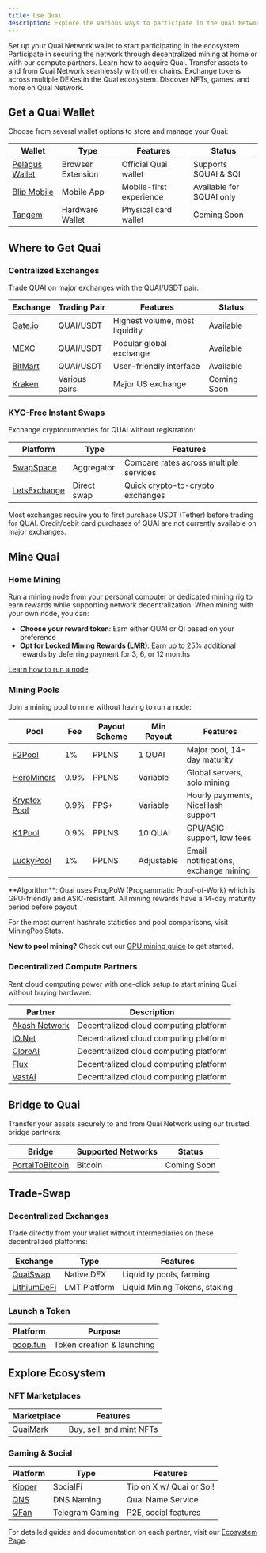 ```yaml
---
title: Use Quai
description: Explore the various ways to participate in the Quai Network ecosystem, from mining to DeFi and beyond.
---
```


<CardGroup cols={2}>
  <Card
    title="Get a Wallet"
    icon="wallet"
    href="#get-a-quai-wallet"
  >
    Set up your Quai Network wallet to start participating in the ecosystem.
  </Card>
    <Card
    title="Mine Quai"
    icon="pickaxe"
    href="#mine-quai"
  >
    Participate in securing the network through decentralized mining at home or with our compute partners.
  </Card>
</CardGroup>

<CardGroup cols={2}>
  <Card
    title="Get Quai"
    icon="coins"
    href="#where-to-get-quai"
  >
    Learn how to acquire Quai.
  </Card>
  <Card
    title="Bridge to Quai"
    icon="bridge"
    href="#bridge-to-quai"
  >
    Transfer assets to and from Quai Network seamlessly with other chains.
  </Card>
</CardGroup>

<CardGroup cols={2}>
  <Card
    title="Trade & Swap"
    icon="arrows-rotate"
    href="#trade-swap"
  >
    Exchange tokens across multiple DEXes in the Quai ecosystem.
  </Card>
  <Card
    title="Explore Ecosystem"
    icon="compass"
    href="#explore-ecosystem"
  >
    Discover NFTs, games, and more on Quai Network.
  </Card>
</CardGroup>

## Get a Quai Wallet

Choose from several wallet options to store and manage your Quai:

| Wallet | Type | Features | Status |
|--------|------|-----------|---------|
| [Pelagus Wallet](https://pelaguswallet.io) | Browser Extension | Official Quai wallet | Supports $QUAI & $QI |
| [Blip Mobile](https://blippay.me) | Mobile App | Mobile-first experience | Available for $QUAI only |
| [Tangem](https://tangem.com) | Hardware Wallet | Physical card wallet | Coming Soon |

## Where to Get Quai

### Centralized Exchanges

Trade QUAI on major exchanges with the QUAI/USDT pair:

| Exchange | Trading Pair | Features | Status |
|----------|--------------|----------|---------|
| [Gate.io](https://www.gate.io/trade/QUAI_USDT) | QUAI/USDT | Highest volume, most liquidity | Available |
| [MEXC](https://www.mexc.com/exchange/QUAI_USDT) | QUAI/USDT | Popular global exchange | Available |
| [BitMart](https://www.bitmart.com/trade/en-US?symbol=QUAI_USDT) | QUAI/USDT | User-friendly interface | Available |
| [Kraken](https://www.kraken.com) | Various pairs | Major US exchange | Coming Soon |

### KYC-Free Instant Swaps

Exchange cryptocurrencies for QUAI without registration:

| Platform | Type | Features |
|----------|------|-----------|
| [SwapSpace](https://swapspace.co) | Aggregator | Compare rates across multiple services |
| [LetsExchange](https://letsexchange.io) | Direct swap | Quick crypto-to-crypto exchanges |

<Note>
Most exchanges require you to first purchase USDT (Tether) before trading for QUAI. Credit/debit card purchases of QUAI are not currently available on major exchanges.
</Note>

## Mine Quai

### Home Mining
Run a mining node from your personal computer or dedicated mining rig to earn rewards while supporting network decentralization. When mining with your own node, you can:

- **Choose your reward token**: Earn either QUAI or QI based on your preference
- **Opt for Locked Mining Rewards (LMR)**: Earn up to 25% additional rewards by deferring payment for 3, 6, or 12 months

[Learn how to run a node](/guides/client/node).

### Mining Pools

Join a mining pool to mine without having to run a node:

| Pool | Fee | Payout Scheme | Min Payout | Features |
|------|-----|---------------|------------|----------|
| [F2Pool](https://f2pool.com) | 1% | PPLNS | 1 QUAI | Major pool, 14-day maturity |
| [HeroMiners](https://quai.herominers.com) | 0.9% | PPLNS | Variable | Global servers, solo mining |
| [Kryptex Pool](https://pool.kryptex.com/quai) | 0.9% | PPS+ | Variable | Hourly payments, NiceHash support |
| [K1Pool](https://k1pool.com/pool/quai) | 0.9% | PPLNS | 10 QUAI | GPU/ASIC support, low fees |
| [LuckyPool](https://quai.luckypool.io) | 1% | PPLNS | Adjustable | Email notifications, exchange mining |

<Note>
**Algorithm**: Quai uses ProgPoW (Programmatic Proof-of-Work) which is GPU-friendly and ASIC-resistant. All mining rewards have a 14-day maturity period before payout.

For the most current hashrate statistics and pool comparisons, visit [MiningPoolStats](https://miningpoolstats.stream/quai).

**New to pool mining?** Check out our [GPU mining guide](/guides/miner/pools-software) to get started.
</Note>

### Decentralized Compute Partners

Rent cloud computing power with one-click setup to start mining Quai without buying hardware:

| Partner | Description |
|---------|-------------|
| [Akash Network](https://akash.network) | Decentralized cloud computing platform |
| [IO.Net](https://io.net) | Decentralized cloud computing platform |
| [CloreAI](https://clore.ai) | Decentralized cloud computing platform |
| [Flux](https://runonflux.io) | Decentralized cloud computing platform |
| [VastAI](https://vast.ai) | Decentralized cloud computing platform |

## Bridge to Quai

Transfer your assets securely to and from Quai Network using our trusted bridge partners:

| Bridge | Supported Networks | Status |
|--------|-------------------|---------|
| [PortalToBitcoin](https://portaltobitcoin.com/) | Bitcoin | Coming Soon |

## Trade-Swap

### Decentralized Exchanges

Trade directly from your wallet without intermediaries on these decentralized platforms:

| Exchange | Type | Features |
|----------|------|-----------|
| [QuaiSwap](https://quaiswap.io) | Native DEX | Liquidity pools, farming |
| [LithiumDeFi](https://lithiumdefi.com/) | LMT Platform | Liquid Mining Tokens, staking |

### Launch a Token

| Platform | Purpose |
|----------|---------|
| [poop.fun](https://poop.fun) | Token creation & launching |

## Explore Ecosystem

### NFT Marketplaces

| Marketplace | Features |
|-------------|----------|
| [QuaiMark](https://quaimark.com) | Buy, sell, and mint NFTs |

### Gaming & Social

| Platform | Type | Features |
|----------|------|-----------|
| [Kipper](https://kipper.money) | SocialFi | Tip on X w/ Quai or Sol! |
| [QNS](https://app.qns.club) | DNS Naming | Quai Name Service |
| [QFan](https://t.me/QFanClubBot) | Telegram Gaming | P2E, social features |

For detailed guides and documentation on each partner, visit our [Ecosystem Page](https://ecosystem.quai.network).
